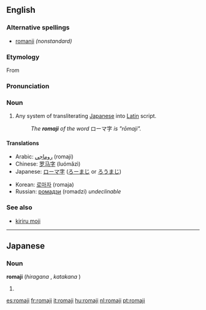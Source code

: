 {{wikipedia}}
==English==

{{rfv}}

===Alternative spellings===
* [[romanji]] ''(nonstandard)''

===Etymology===
From {{etyl|ja}} {{term|ローマ字|sc=Jpan|tr=[[rōmaji]]||roman letters|lang=ja}}

===Pronunciation===
{{rfp}}

===Noun===
{{en-noun|-}}

# Any system of transliterating [[Japanese]] into [[Latin]] script.
#: ''The '''romaji''' of the word'' ローマ字 ''is "rōmaji".''

====Translations====
{{trans-top|Any system of transliterating Japanese into Latin script}}
* Arabic: [[روماجي]] (romaji)
* Chinese: [[罗马字]] (luómǎzì)
* Japanese: [[ローマ字]] ([[ろーまじ]] or [[ろうまじ]])
{{trans-mid}}
* Korean: [[로마자]] (romaja)
* Russian: [[ромадзи]] (romadzi) {{f}} ''undeclinable''
{{trans-bottom}}

===See also===
* [[kiriru moji]]

----

==Japanese==
{{delete|Spelled wrong. Should be "rōmaji"}}

{{ja-see-also|rōmaji}}

===Noun===
'''romaji''' (''hiragana'' {{Jpan|ろまじ}}, ''katakana'' {{Jpan|ロマジ}})

# {{misspelling of|rōmaji|lang=Japanese}}

[[es:romaji]]
[[fr:romaji]]
[[it:romaji]]
[[hu:romaji]]
[[nl:romaji]]
[[pt:romaji]]